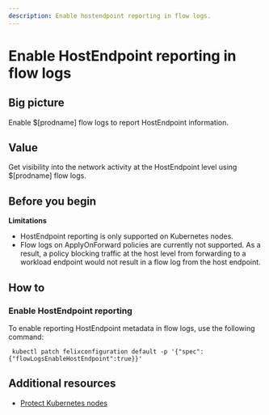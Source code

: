 ```yaml
---
description: Enable hostendpoint reporting in flow logs.
---
```


# Enable HostEndpoint reporting in flow logs

## Big picture

Enable $[prodname] flow logs to report HostEndpoint information.

## Value

Get visibility into the network activity at the HostEndpoint level using $[prodname] flow logs.

## Before you begin

**Limitations**

- HostEndpoint reporting is only supported on Kubernetes nodes.
- Flow logs on ApplyOnForward policies are currently not supported. As a result, a policy blocking traffic at the host level
from forwarding to a workload endpoint would not result in a flow log from the host endpoint.

## How to

### Enable HostEndpoint reporting

To enable reporting HostEndpoint metadata in flow logs, use the following command:

```
 kubectl patch felixconfiguration default -p '{"spec":{"flowLogsEnableHostEndpoint":true}}'
```

## Additional resources

- [Protect Kubernetes nodes](../../../network-policy/hosts/kubernetes-nodes.mdx)
